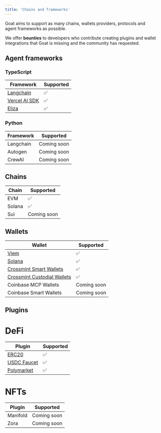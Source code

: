 ```yaml
---
title: 'Chains and frameworks'
---
```


Goat aims to support as many chains, wallets providers, protocols and agent frameworks as possible.

We offer **bounties** to developers who contribute creating plugins and wallet integrations that Goat is missing and the community has requested.

## Agent frameworks

### TypeScript
| Framework | Supported |
| -------- | ------------------------------------- |
| [Langchain](https://github.com/goat-sdk/goat/typescript/packages/adapters/langchain) | ✅ |
| [Vercel AI SDK](https://github.com/goat-sdk/goat/typescript/packages/adapters/vercel-ai) | ✅ |
| [Eliza](https://github.com/goat-sdk/goat/typescript/packages/adapters/eliza) | ✅ |

### Python
| Framework | Supported |
| -------- | ------------------------------------- |
| Langchain | Coming soon |
| Autogen | Coming soon |
| CrewAI | Coming soon |

## Chains
| Chain | Supported | 
| -------- | ------------------------------------- |
| EVM      | ✅ |
| Solana   | ✅ |
| Sui   | Coming soon |

## Wallets
| Wallet | Supported |
| -------- | ------------------------------------- |
| [Viem](https://github.com/goat-sdk/goat/typescript/packages/wallets/viem) | ✅ |
| [Solana](https://github.com/goat-sdk/goat/typescript/packages/wallets/solana) | ✅ |
| [Crossmint Smart Wallets](https://github.com/goat-sdk/goat/typescript/packages/wallets/crossmint) | ✅ |
| [Crossmint Custodial Wallets](https://github.com/goat-sdk/goat/typescript/packages/wallets/crossmint) | ✅ |
| Coinbase MCP Wallets | Coming soon |
| Coinbase Smart Wallets | Coming soon |

## Plugins

# DeFi
| Plugin | Supported |
| -------- | ------------------------------------- |
| [ERC20](https://github.com/goat-sdk/goat/typescript/packages/plugins/erc20) | ✅ |
| [USDC Faucet](https://github.com/goat-sdk/goat/typescript/packages/plugins/usdc-faucet) | ✅ |
| [Polymarket](https://github.com/goat-sdk/goat/typescript/packages/plugins/polymarket) | ✅ |


# NFTs
| Plugin | Supported |
| -------- | ------------------------------------- |
| Manifold | Coming soon |
| Zora | Coming soon |

